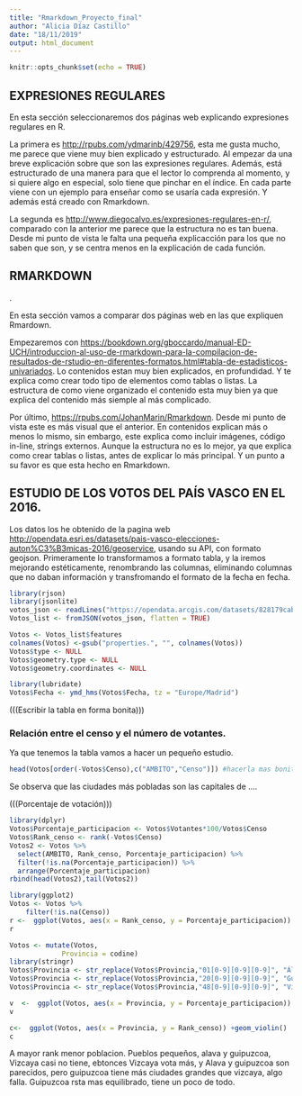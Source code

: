 ---
title: "Rmarkdown_Proyecto_final"
author: "Alicia Díaz Castillo"
date: "18/11/2019"
output: html_document
---

```{r setup, include=FALSE}
knitr::opts_chunk$set(echo = TRUE)
```

## EXPRESIONES REGULARES

En esta sección seleccionaremos dos páginas web explicando expresiones regulares en R.
 
La primera es <http://rpubs.com/ydmarinb/429756>, esta me gusta mucho, me parece que viene muy bien explicado y estructurado. Al empezar da una breve explicación sobre que son las expresiones regulares. Además, está estructurado de una manera para que el lector lo comprenda al momento, y si quiere algo en especial, solo tiene que pinchar en el índice. En cada parte viene con un ejemplo para enseñar como se usaría cada expresión. Y además está creado con Rmarkdown.

La segunda es <http://www.diegocalvo.es/expresiones-regulares-en-r/>, comparado con la anterior me parece que la estructura no es tan buena. Desde mi punto de vista le falta una pequeña explicacción para los que no saben que son, y se centra menos en la explicación de cada función. 
 

## RMARKDOWN
.

En esta sección vamos a comparar dos páginas web en las que expliquen Rmardown.

Empezaremos con <https://bookdown.org/gboccardo/manual-ED-UCH/introduccion-al-uso-de-rmarkdown-para-la-compilacion-de-resultados-de-rstudio-en-diferentes-formatos.html#tabla-de-estadisticos-univariados>. Lo contenidos estan muy bien explicados, en profundidad. Y te explica como crear todo tipo de elementos como tablas o listas. La estructura de como viene organizado el contenido esta muy bien ya que explica del contenido más siemple al más complicado.

Por último, <https://rpubs.com/JohanMarin/Rmarkdown>. Desde mi punto de vista este es más visual que el anterior. En contenidos explican más o menos lo mismo, sin embargo, este explica como incluir imágenes, código in-line, strings externos. Aunque la estructura no es lo mejor, ya que explica como crear tablas o listas, antes de explicar lo más principal. Y un punto a su favor es que esta hecho en Rmarkdown.

## ESTUDIO DE LOS VOTOS DEL PAÍS VASCO EN EL 2016.

Los datos los he obtenido de la pagina web <http://opendata.esri.es/datasets/pais-vasco-elecciones-auton%C3%B3micas-2016/geoservice>, usando su API, con formato geojson. Primeramente lo transformamos a formato tabla, y la iremos mejorando estéticamente, renombrando las columnas, eliminando columnas que no daban información y transfromando el formato de la fecha en fecha.

```{r json, echo=FALSE, message=FALSE, warning=FALSE}
library(rjson)
library(jsonlite)
votos_json <- readLines("https://opendata.arcgis.com/datasets/828179cabe6f479691b08560f41af197_0.geojson", encoding = "UTF-8")
Votos_list <- fromJSON(votos_json, flatten = TRUE)
```
```{r mej, echo=FALSE, message=FALSE, warning=FALSE}
Votos <- Votos_list$features
colnames(Votos) <-gsub("properties.", "", colnames(Votos))
Votos$type <- NULL
Votos$geometry.type <- NULL
Votos$geometry.coordinates <- NULL
```
```{r fecha, echo=FALSE, message=FALSE, warning=FALSE}
library(lubridate)
Votos$Fecha <- ymd_hms(Votos$Fecha, tz = "Europe/Madrid")
```
 (((Escribir la tabla en forma bonita)))
 
### Relación entre el censo y el número de votantes.
 
 Ya que tenemos la tabla vamos a hacer un pequeño estudio.
 
```{r censo, echo=FALSE, message=FALSE, warning=FALSE}
head(Votos[order(-Votos$Censo),c("AMBITO","Censo")]) #hacerla mas bonita
```

Se observa que las ciudades más pobladas son las capitales de ....

(((Porcentaje de votación)))

```{r porc, echo=FALSE, message=FALSE, warning=FALSE}
library(dplyr)
Votos$Porcentaje_participacion <- Votos$Votantes*100/Votos$Censo
Votos$Rank_censo <- rank(-Votos$Censo)
Votos2 <- Votos %>%
  select(AMBITO, Rank_censo, Porcentaje_participacion) %>%
  filter(!is.na(Porcentaje_participacion)) %>%
  arrange(Porcentaje_participacion)
rbind(head(Votos2),tail(Votos2))
```
```{r plot, echo=FALSE, message=FALSE, warning=FALSE}
library(ggplot2)
Votos <- Votos %>%
    filter(!is.na(Censo)) 
r <-  ggplot(Votos, aes(x = Rank_censo, y = Porcentaje_participacion)) +geom_point() + geom_smooth(alpha = 0.5) 
r
``` 

```{r provincia, echo=FALSE, message=FALSE, warning=FALSE}
Votos <- mutate(Votos,
             Provincia = codine) 
library(stringr)
Votos$Provincia <- str_replace(Votos$Provincia,"01[0-9][0-9][0-9]", "Álava")
Votos$Provincia <- str_replace(Votos$Provincia,"20[0-9][0-9][0-9]", "Guipúzcoa")
Votos$Provincia <- str_replace(Votos$Provincia,"48[0-9][0-9][0-9]", "Vizcaya")
```


```{r violin, echo=FALSE, message=FALSE, warning=FALSE}
v  <-  ggplot(Votos, aes(x = Provincia, y = Porcentaje_participacion)) +geom_violin()
v
```


```{r censv, echo=FALSE, message=FALSE, warning=FALSE}
c<-  ggplot(Votos, aes(x = Provincia, y = Rank_censo)) +geom_violin()
c
```



A mayor rank menor poblacion. Pueblos pequeños, alava y guipuzcoa, Vizcaya casi no tiene, ebtonces Vizcaya vota más, y Alava y guipuzcoa son parecidos, pero guipuzcoa tiene más ciudades grandes que vizcaya, algo falla. Guipuzcoa rsta mas equilibrado, tiene un poco de todo.











